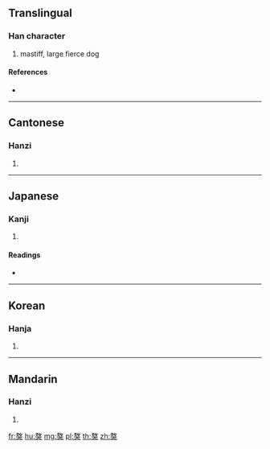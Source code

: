 ==Translingual==

===Han character===
{{Han char|rn=94|rad=犬|as=11|sn=14|four=58430|canj=GKIK,QKIK}}

# mastiff, large fierce dog

====References====
* {{Han ref|kx=0718.020|dkj=20646|dj=1129.160|hdz=21364.100|uh=7352|ud=29522|bh=E676|bd=58998}}

----

==Cantonese==

===Hanzi===
{{yue-hanzi|jyut=|y=ngou1}}

# {{defn|lang=yue|sort=犬11}}

----

==Japanese==

===Kanji===
{{ja-kanji|grade=|rs=犬11}}

# {{defn|lang=ja|sort=犬11}}

====Readings====
* {{ja-readings|on=[[ごう]] (gō)|kun=[[いぬ]] (inu)|nanori=}}

----

==Korean==

===Hanja===
{{ko-hanja|hangeul=오|eumhun=|rv=o|mr=o|y=o}}

# {{defn|lang=ko|sort=犬11}}

----

==Mandarin==

===Hanzi===
{{cmn-hanzi|pin=[[áo]] ([[ao2]])|wg=ao<sup>2</sup>}}

# {{defn|lang=cmn|sort=犬11}}

[[fr:獒]]
[[hu:獒]]
[[mg:獒]]
[[pl:獒]]
[[th:獒]]
[[zh:獒]]
